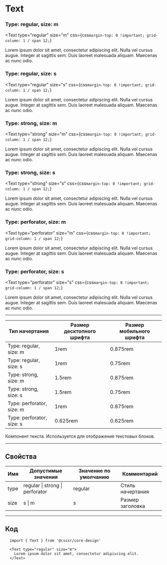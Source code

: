 
# Text

### Type: regular, size: m

<Text
  type="regular"
  size="m"
  css={css`
    margin-top: 0 !important;
    grid-column: 1 / span 12;
  `}
>
  Lorem ipsum dolor sit amet, consectetur adipiscing elit. Nulla vel cursus augue. Integer at
  sagittis sem. Duis laoreet malesuada aliquam. Maecenas ac nunc odio.
</Text>

### Type: regular, size: s

<Text
  type="regular"
  size="s"
  css={css`
    margin-top: 0 !important;
    grid-column: 1 / span 12;
  `}
>
  Lorem ipsum dolor sit amet, consectetur adipiscing elit. Nulla vel cursus augue. Integer at
  sagittis sem. Duis laoreet malesuada aliquam. Maecenas ac nunc odio.
</Text>

### Type: strong, size: m

<Text
  type="strong"
  size="m"
  css={css`
    margin-top: 0 !important;
    grid-column: 1 / span 12;
  `}
>
  Lorem ipsum dolor sit amet, consectetur adipiscing elit. Nulla vel cursus augue. Integer at
  sagittis sem. Duis laoreet malesuada aliquam. Maecenas ac nunc odio.
</Text>

### Type: strong, size: s

<Text
  type="strong"
  size="s"
  css={css`
    margin-top: 0 !important;
    grid-column: 1 / span 12;
  `}
>
  Lorem ipsum dolor sit amet, consectetur adipiscing elit. Nulla vel cursus augue. Integer at
  sagittis sem. Duis laoreet malesuada aliquam. Maecenas ac nunc odio.
</Text>

### Type: perforator, size: m

<Text
  type="perforator"
  size="m"
  css={css`
    margin-top: 0 !important;
    grid-column: 1 / span 12;
  `}
>
  Lorem ipsum dolor sit amet, consectetur adipiscing elit. Nulla vel cursus augue. Integer at
  sagittis sem. Duis laoreet malesuada aliquam. Maecenas ac nunc odio.
</Text>

### Type: perforator, size: s

<Text
  type="perforator"
  size="s"
  css={css`
    margin-top: 0 !important;
    grid-column: 1 / span 12;
  `}
>
  Lorem ipsum dolor sit amet, consectetur adipiscing elit. Nulla vel cursus augue. Integer at
  sagittis sem. Duis laoreet malesuada aliquam. Maecenas ac nunc odio.
</Text>

---

| Тип начертания            | Размер десктопного шрифта | Размер мобильного шрифта |
| ------------------------- | ------------------------- | ------------------------ |
| Type: regular, size: m    | 1rem                      | 0.875rem                 |
| Type: regular, size: s    | 1rem                      | 0.75rem                  |
| Type: strong, size: m     | 1.5rem                    | 0.875rem                 |
| Type: strong, size: s     | 1.5rem                    | 0.75rem                  |
| Type: perforator, size: m | 1rem                      | 0.875rem                 |
| Type: perforator, size: s | 0.625rem                  | 0.625rem                 |

Компонент текста. Используется для отображения текстовых блоков.

---

## Свойства

| Имя  | Допустимые значения             | Значение по умолчанию | Комментарий      |
| ---- | ------------------------------- | --------------------- | ---------------- |
| type | regular \| strong \| perforator | regular               | Стиль начертания |
| size | s \| m                          | s                     | Размер заголовка |

---

## Код

```
  import { Text } from '@csssr/core-design'

  <Text type="regular" size="m">
    Lorem ipsum dolor sit amet, consectetur adipiscing elit.
  </Text>
```
